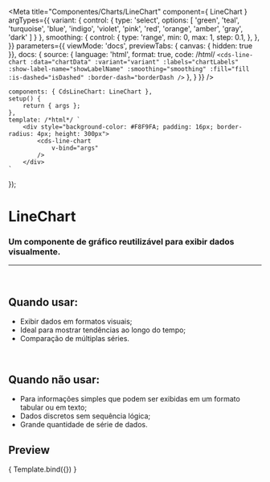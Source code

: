 
<Meta
	title="Componentes/Charts/LineChart"
	component={ LineChart }
	argTypes={{
		variant: {
			control: {
				type: 'select',
				options: [
				'green',
				'teal',
				'turquoise',
				'blue',
				'indigo',
				'violet',
				'pink',
				'red',
				'orange',
				'amber',
				'gray',
				'dark'
				]
			}
		},
		smoothing: {
			control: {
				type: 'range',
				min: 0,
				max: 1,
				step: 0.1,
			},
		},
	}}
	parameters={{
		viewMode: 'docs',
		previewTabs: { canvas: { hidden: true }},
		docs: {
			source: {
				language: 'html',
				format: true,
				code: /*html*/
`<cds-line-chart
	:data="chartData"
	:variant="variant"
	:labels="chartLabels"
	:show-label-name="showLabelName"
	:smoothing="smoothing"
	:fill="fill
	:is-dashed="isDashed"
	:border-dash="borderDash
/>`
			},
		}
	}}
/>

	components: { CdsLineChart: LineChart },
	setup() {
		return { args };
	},
	template: /*html*/ `
		<div style="background-color: #F8F9FA; padding: 16px; border-radius: 4px; height: 300px">
			<cds-line-chart
				v-bind="args"
			/>
		</div>
	`
});

# LineChart

### Um componente de gráfico reutilizável para exibir dados visualmente.
---
<br />

## Quando usar:
- Exibir dados em formatos visuais;
- Ideal para mostrar tendências ao longo do tempo;
- Comparação de múltiplas séries.

<br />

## Quando não usar:
- Para informações simples que podem ser exibidas em um formato tabular ou em texto;
- Dados discretos sem sequência lógica;
- Grande quantidade de série de dados.

## Preview

<Canvas>
	<Story
		name="LineChart"
		args={{
			labels: ['Janeiro','Fevereiro','Março', 'Abril', 'Maio'],
			variant: 'green',
			fill: false,
			isDashed: false,
			borderDash: [5,5],
			smoothing: 0.3,
			showLabelName: true,
			data: [
				{
					name: 'Ecocardiograma',
					datasets: [
						{
							label: 'Realizado',
							data: [50, 50, 50, 50, 50],
						},
					]
				},
				{
					name: 'Raio-X',
					datasets: [
						{
							label: 'Realizado',
							data: [120, 220, 180, 320, 150],
						},
					]
				},
				{
					name: 'Tomografia',
					datasets: [
						{
							label: 'Realizado',
							data: [55, 40, 33, 90, 120],
						},
					]
				}
			],
	}}
>
	{ Template.bind({}) }
  </Story>
</Canvas>

<ArgsTable story="LineChart" />

